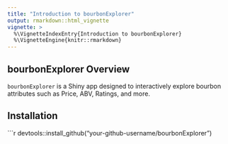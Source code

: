 ```yaml
---
title: "Introduction to bourbonExplorer"
output: rmarkdown::html_vignette
vignette: >
  %\VignetteIndexEntry{Introduction to bourbonExplorer}
  %\VignetteEngine{knitr::rmarkdown}
---
```


## bourbonExplorer Overview

`bourbonExplorer` is a Shiny app designed to interactively explore bourbon attributes such as Price, ABV, Ratings, and more.

## Installation

```r
devtools::install_github("your-github-username/bourbonExplorer")
